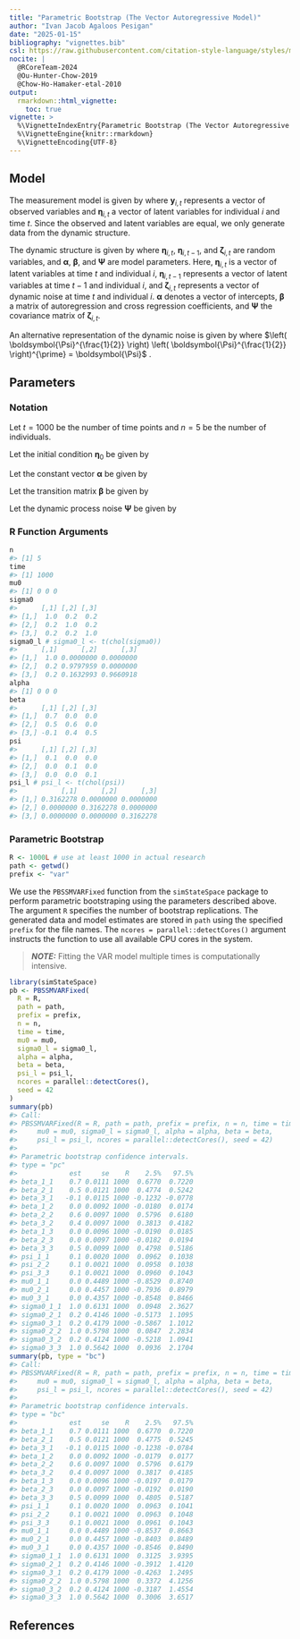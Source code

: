 ```yaml
---
title: "Parametric Bootstrap (The Vector Autoregressive Model)"
author: "Ivan Jacob Agaloos Pesigan"
date: "2025-01-15"
bibliography: "vignettes.bib"
csl: https://raw.githubusercontent.com/citation-style-language/styles/master/apa.csl
nocite: |
  @RCoreTeam-2024
  @Ou-Hunter-Chow-2019
  @Chow-Ho-Hamaker-etal-2010
output:
  rmarkdown::html_vignette:
    toc: true
vignette: >
  %\VignetteIndexEntry{Parametric Bootstrap (The Vector Autoregressive Model)}
  %\VignetteEngine{knitr::rmarkdown}
  %\VignetteEncoding{UTF-8}
---
```






## Model

The measurement model is given by
\begin{equation}
  \mathbf{y}_{i, t}
  =
  \boldsymbol{\eta}_{i, t}
\end{equation}
where $\mathbf{y}_{i, t}$
represents a vector of observed variables
and $\boldsymbol{\eta}_{i, t}$
a vector of latent variables
for individual $i$ and time $t$.
Since the observed and latent variables are equal,
we only generate data
from the dynamic structure.

The dynamic structure is given by
\begin{equation}
  \boldsymbol{\eta}_{i, t}
  =
  \boldsymbol{\alpha}
  +
  \boldsymbol{\beta}
  \boldsymbol{\eta}_{i, t - 1}
  +
  \boldsymbol{\zeta}_{i, t},
  \quad
  \mathrm{with}
  \quad
  \boldsymbol{\zeta}_{i, t}
  \sim
  \mathcal{N}
  \left(
  \mathbf{0},
  \boldsymbol{\Psi}
  \right)
\end{equation}
where
$\boldsymbol{\eta}_{i, t}$,
$\boldsymbol{\eta}_{i, t - 1}$,
and
$\boldsymbol{\zeta}_{i, t}$
are random variables,
and
$\boldsymbol{\alpha}$,
$\boldsymbol{\beta}$,
and
$\boldsymbol{\Psi}$
are model parameters.
Here,
$\boldsymbol{\eta}_{i, t}$
is a vector of latent variables
at time $t$ and individual $i$,
$\boldsymbol{\eta}_{i, t - 1}$
represents a vector of latent variables
at time $t - 1$ and individual $i$,
and
$\boldsymbol{\zeta}_{i, t}$
represents a vector of dynamic noise
at time $t$ and individual $i$.
$\boldsymbol{\alpha}$
denotes a vector of intercepts,
$\boldsymbol{\beta}$
a matrix of autoregression
and cross regression coefficients,
and
$\boldsymbol{\Psi}$
the covariance matrix of
$\boldsymbol{\zeta}_{i, t}$.

An alternative representation of the dynamic noise
is given by
\begin{equation}
  \boldsymbol{\zeta}_{i, t}
  =
  \boldsymbol{\Psi}^{\frac{1}{2}}
  \mathbf{z}_{i, t},
  \quad
  \mathrm{with}
  \quad
  \mathbf{z}_{i, t}
  \sim
  \mathcal{N}
  \left(
  \mathbf{0},
  \mathbf{I}
  \right)
\end{equation}
where
$\left( \boldsymbol{\Psi}^{\frac{1}{2}} \right) \left( \boldsymbol{\Psi}^{\frac{1}{2}} \right)^{\prime} = \boldsymbol{\Psi}$ .

## Parameters

### Notation

Let $t = 1000$ be the number of time points and $n = 5$ be the number of individuals.

Let the initial condition
$\boldsymbol{\eta}_{0}$
be given by

\begin{equation}
\boldsymbol{\eta}_{0} \sim \mathcal{N} \left( \boldsymbol{\mu}_{\boldsymbol{\eta} \mid 0}, \boldsymbol{\Sigma}_{\boldsymbol{\eta} \mid 0} \right)
\end{equation}

\begin{equation}
\boldsymbol{\mu}_{\boldsymbol{\eta} \mid 0}
=
\left(
\begin{array}{c}
  0 \\
  0 \\
  0 \\
\end{array}
\right)
\end{equation}

\begin{equation}
\boldsymbol{\Sigma}_{\boldsymbol{\eta} \mid 0}
=
\left(
\begin{array}{ccc}
  1 & 0.2 & 0.2 \\
  0.2 & 1 & 0.2 \\
  0.2 & 0.2 & 1 \\
\end{array}
\right) .
\end{equation}

Let the constant vector $\boldsymbol{\alpha}$ be given by

\begin{equation}
\boldsymbol{\alpha}
=
\left(
\begin{array}{c}
  0 \\
  0 \\
  0 \\
\end{array}
\right) .
\end{equation}

Let the transition matrix $\boldsymbol{\beta}$ be given by

\begin{equation}
\boldsymbol{\beta}
=
\left(
\begin{array}{ccc}
  0.7 & 0 & 0 \\
  0.5 & 0.6 & 0 \\
  -0.1 & 0.4 & 0.5 \\
\end{array}
\right) .
\end{equation}

Let the dynamic process noise $\boldsymbol{\Psi}$ be given by

\begin{equation}
\boldsymbol{\Psi}
=
\left(
\begin{array}{ccc}
  0.1 & 0 & 0 \\
  0 & 0.1 & 0 \\
  0 & 0 & 0.1 \\
\end{array}
\right) .
\end{equation}

### R Function Arguments


``` r
n
#> [1] 5
time
#> [1] 1000
mu0
#> [1] 0 0 0
sigma0
#>      [,1] [,2] [,3]
#> [1,]  1.0  0.2  0.2
#> [2,]  0.2  1.0  0.2
#> [3,]  0.2  0.2  1.0
sigma0_l # sigma0_l <- t(chol(sigma0))
#>      [,1]      [,2]      [,3]
#> [1,]  1.0 0.0000000 0.0000000
#> [2,]  0.2 0.9797959 0.0000000
#> [3,]  0.2 0.1632993 0.9660918
alpha
#> [1] 0 0 0
beta
#>      [,1] [,2] [,3]
#> [1,]  0.7  0.0  0.0
#> [2,]  0.5  0.6  0.0
#> [3,] -0.1  0.4  0.5
psi
#>      [,1] [,2] [,3]
#> [1,]  0.1  0.0  0.0
#> [2,]  0.0  0.1  0.0
#> [3,]  0.0  0.0  0.1
psi_l # psi_l <- t(chol(psi))
#>           [,1]      [,2]      [,3]
#> [1,] 0.3162278 0.0000000 0.0000000
#> [2,] 0.0000000 0.3162278 0.0000000
#> [3,] 0.0000000 0.0000000 0.3162278
```

### Parametric Bootstrap


``` r
R <- 1000L # use at least 1000 in actual research
path <- getwd()
prefix <- "var"
```

We use the `PBSSMVARFixed` function from the `simStateSpace` package to perform parametric bootstraping using the parameters described above.
The argument `R` specifies the number of bootstrap replications.
The generated data and model estimates are stored in `path` using the specified `prefix` for the file names.
The `ncores = parallel::detectCores()` argument instructs the function to use all available CPU cores in the system.

> **_NOTE:_**  Fitting the VAR model multiple times is computationally intensive. 


``` r
library(simStateSpace)
pb <- PBSSMVARFixed(
  R = R,
  path = path,
  prefix = prefix,
  n = n,
  time = time,
  mu0 = mu0,
  sigma0_l = sigma0_l,
  alpha = alpha,
  beta = beta,
  psi_l = psi_l,
  ncores = parallel::detectCores(),
  seed = 42
)
summary(pb)
#> Call:
#> PBSSMVARFixed(R = R, path = path, prefix = prefix, n = n, time = time, 
#>     mu0 = mu0, sigma0_l = sigma0_l, alpha = alpha, beta = beta, 
#>     psi_l = psi_l, ncores = parallel::detectCores(), seed = 42)
#> 
#> Parametric bootstrap confidence intervals.
#> type = "pc"
#>             est     se    R    2.5%   97.5%
#> beta_1_1    0.7 0.0111 1000  0.6770  0.7220
#> beta_2_1    0.5 0.0121 1000  0.4774  0.5242
#> beta_3_1   -0.1 0.0115 1000 -0.1232 -0.0778
#> beta_1_2    0.0 0.0092 1000 -0.0180  0.0174
#> beta_2_2    0.6 0.0097 1000  0.5796  0.6180
#> beta_3_2    0.4 0.0097 1000  0.3813  0.4182
#> beta_1_3    0.0 0.0096 1000 -0.0190  0.0185
#> beta_2_3    0.0 0.0097 1000 -0.0182  0.0194
#> beta_3_3    0.5 0.0099 1000  0.4798  0.5186
#> psi_1_1     0.1 0.0020 1000  0.0962  0.1038
#> psi_2_2     0.1 0.0021 1000  0.0958  0.1038
#> psi_3_3     0.1 0.0021 1000  0.0960  0.1043
#> mu0_1_1     0.0 0.4489 1000 -0.8529  0.8740
#> mu0_2_1     0.0 0.4457 1000 -0.7936  0.8979
#> mu0_3_1     0.0 0.4357 1000 -0.8548  0.8466
#> sigma0_1_1  1.0 0.6131 1000  0.0948  2.3627
#> sigma0_2_1  0.2 0.4146 1000 -0.5173  1.1095
#> sigma0_3_1  0.2 0.4179 1000 -0.5867  1.1012
#> sigma0_2_2  1.0 0.5798 1000  0.0847  2.2834
#> sigma0_3_2  0.2 0.4124 1000 -0.5218  1.0941
#> sigma0_3_3  1.0 0.5642 1000  0.0936  2.1704
summary(pb, type = "bc")
#> Call:
#> PBSSMVARFixed(R = R, path = path, prefix = prefix, n = n, time = time, 
#>     mu0 = mu0, sigma0_l = sigma0_l, alpha = alpha, beta = beta, 
#>     psi_l = psi_l, ncores = parallel::detectCores(), seed = 42)
#> 
#> Parametric bootstrap confidence intervals.
#> type = "bc"
#>             est     se    R    2.5%   97.5%
#> beta_1_1    0.7 0.0111 1000  0.6770  0.7220
#> beta_2_1    0.5 0.0121 1000  0.4775  0.5245
#> beta_3_1   -0.1 0.0115 1000 -0.1238 -0.0784
#> beta_1_2    0.0 0.0092 1000 -0.0179  0.0177
#> beta_2_2    0.6 0.0097 1000  0.5796  0.6179
#> beta_3_2    0.4 0.0097 1000  0.3817  0.4185
#> beta_1_3    0.0 0.0096 1000 -0.0197  0.0179
#> beta_2_3    0.0 0.0097 1000 -0.0192  0.0190
#> beta_3_3    0.5 0.0099 1000  0.4805  0.5187
#> psi_1_1     0.1 0.0020 1000  0.0963  0.1041
#> psi_2_2     0.1 0.0021 1000  0.0963  0.1048
#> psi_3_3     0.1 0.0021 1000  0.0961  0.1043
#> mu0_1_1     0.0 0.4489 1000 -0.8537  0.8663
#> mu0_2_1     0.0 0.4457 1000 -0.8403  0.8489
#> mu0_3_1     0.0 0.4357 1000 -0.8546  0.8490
#> sigma0_1_1  1.0 0.6131 1000  0.3125  3.9395
#> sigma0_2_1  0.2 0.4146 1000 -0.3912  1.4120
#> sigma0_3_1  0.2 0.4179 1000 -0.4263  1.2495
#> sigma0_2_2  1.0 0.5798 1000  0.3372  4.1256
#> sigma0_3_2  0.2 0.4124 1000 -0.3187  1.4554
#> sigma0_3_3  1.0 0.5642 1000  0.3006  3.6517
```

## References


